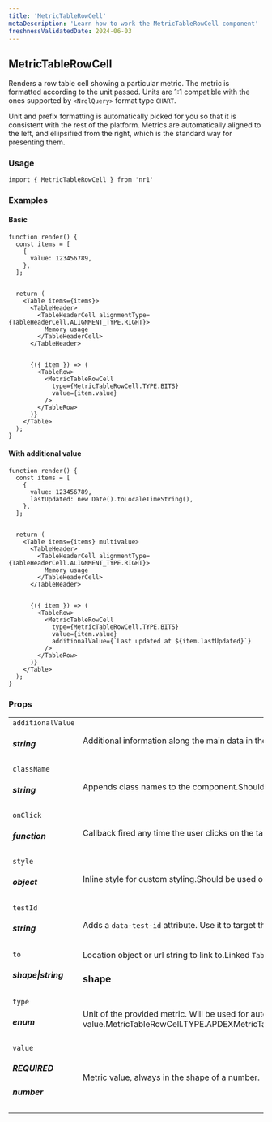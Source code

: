 ```yaml
---
title: 'MetricTableRowCell'
metaDescription: 'Learn how to work the MetricTableRowCell component'
freshnessValidatedDate: 2024-06-03
---
```

## MetricTableRowCell

Renders a row table cell showing a particular metric. The metric is formatted according to the unit passed. Units are 1:1 compatible with the ones supported by `<NrqlQuery>` format type `CHART`.

Unit and prefix formatting is automatically picked for you so that it is consistent with the rest of the platform. Metrics are automatically aligned to the left, and ellipsified from the right, which is the standard way for presenting them.

### Usage

```
import { MetricTableRowCell } from 'nr1'
```



### Examples

#### Basic

```
function render() {
  const items = [
    {
      value: 123456789,
    },
  ];


  return (
    <Table items={items}>
      <TableHeader>
        <TableHeaderCell alignmentType={TableHeaderCell.ALIGNMENT_TYPE.RIGHT}>
          Memory usage
        </TableHeaderCell>
      </TableHeader>


      {({ item }) => (
        <TableRow>
          <MetricTableRowCell
            type={MetricTableRowCell.TYPE.BITS}
            value={item.value}
          />
        </TableRow>
      )}
    </Table>
  );
}
```



#### With additional value

```
function render() {
  const items = [
    {
      value: 123456789,
      lastUpdated: new Date().toLocaleTimeString(),
    },
  ];


  return (
    <Table items={items} multivalue>
      <TableHeader>
        <TableHeaderCell alignmentType={TableHeaderCell.ALIGNMENT_TYPE.RIGHT}>
          Memory usage
        </TableHeaderCell>
      </TableHeader>


      {({ item }) => (
        <TableRow>
          <MetricTableRowCell
            type={MetricTableRowCell.TYPE.BITS}
            value={item.value}
            additionalValue={`Last updated at ${item.lastUpdated}`}
          />
        </TableRow>
      )}
    </Table>
  );
}
```



### Props

|                                   |                                                                                                                                                                                                                                                                                                                                                                                                                                                                                                                                                                                                                                                                                                                     |
| --------------------------------- | ------------------------------------------------------------------------------------------------------------------------------------------------------------------------------------------------------------------------------------------------------------------------------------------------------------------------------------------------------------------------------------------------------------------------------------------------------------------------------------------------------------------------------------------------------------------------------------------------------------------------------------------------------------------------------------------------------------------- |
| `additionalValue` <h5>string</h5>     | Additional information along the main data in the cell.**Note:** At the moment this content becomes visible only when the `multivalue` prop is passed to the parent `Table` component.                                                                                                                                                                                                                                                                                                                                                                                                                                                                                                                              |
| `className` <h5>string</h5>           | Appends class names to the component.Should be used only for positioning and spacing purposes.                                                                                                                                                                                                                                                                                                                                                                                                                                                                                                                                                                                                                      |
| `onClick` <h5>function</h5>           | Callback fired any time the user clicks on the table cell.<FunctionDefinition returnValue={[]} arguments={[{"name":"event","type":"React.MouseEvent","description":""}]} />                                                                                                                                                                                                                                                                                                                                                                                                                                                                                                                     |
| `style` <h5>object</h5>               | Inline style for custom styling.Should be used only for positioning and spacing purposes.                                                                                                                                                                                                                                                                                                                                                                                                                                                                                                                                                                                                                           |
| `testId` <h5>string</h5>              | Adds a `data-test-id` attribute. Use it to target the component in unit and E2E tests.For a test id to be valid, prefix it with your nerdpack id, followed up by a dot.For example, `my-nerdpack.some-element`.**Note:** You might not see `data-test-id` attributes as they are removed from the DOM, to debug them pass a `e2e-test` query parameter to the URL.                                                                                                                                                                                                                                                                                                                                                  |
| `to` <h5>shape\|string</h5>           | Location object or url string to link to.Linked `TableRowCell`s are unstyled and will not show icons for external links. If the same styling as the Link component is what is desired, then use a `Link` instead as a child component within the cell.<h3>shape</h3>|                                      |   | | ------------------------------------ | - | | `pathname` <h5>REQUIRED</h5><h5>string</h5> |   | | `search` <h5>string</h5>                 |   | | `hash` <h5>string</h5>                   |   |                                                                                                                                                                                                                     |
| `type` <h5>enum</h5>                  | Unit of the provided metric. Will be used for auto-formatting the numerical value.<OptionReference>MetricTableRowCell.TYPE.APDEXMetricTableRowCell.TYPE.BITSMetricTableRowCell.TYPE.BITS_PER_MSMetricTableRowCell.TYPE.BITS_PER_SECONDMetricTableRowCell.TYPE.BYTESMetricTableRowCell.TYPE.BYTES_PER_MSMetricTableRowCell.TYPE.BYTES_PER_SECONDMetricTableRowCell.TYPE.CELSIUSMetricTableRowCell.TYPE.COUNTMetricTableRowCell.TYPE.HERTZMetricTableRowCell.TYPE.MSMetricTableRowCell.TYPE.PAGES_PER_SECONDMetricTableRowCell.TYPE.PERCENTAGEMetricTableRowCell.TYPE.REQUESTS_PER_SECONDMetricTableRowCell.TYPE.SECONDSMetricTableRowCell.TYPE.TIMESTAMPMetricTableRowCell.TYPE.UNKNOWN> |
| `value` <h5>REQUIRED</h5> <h5>number</h5> | Metric value, always in the shape of a number.                                                                                                                                                                                                                                                                                                                                                                                                                                                                                                                                                                                                                                                                      |